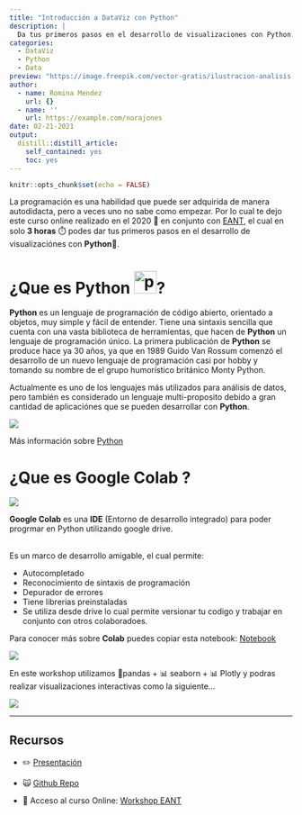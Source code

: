 ```yaml
---
title: "Introducción a DataViz con Python"
description: |
  Da tus primeros pasos en el desarrollo de visualizaciones con Python.
categories:
  - DataViz
  - Python
  - Data
preview: "https://image.freepik.com/vector-gratis/ilustracion-analisis-mercado-valores_23-2148588123.jpg"
author:
  - name: Romina Mendez
    url: {}
  - name: ''
    url: https://example.com/norajones
date: 02-21-2021
output:
  distill::distill_article:
    self_contained: yes
    toc: yes
---
```


```r
knitr::opts_chunk$set(echo = FALSE)
```

La programación es una habilidad que puede ser adquirida de manera autodidacta, pero a veces uno no sabe como empezar. Por lo cual te dejo este curso online realizado en el 2020 📆 en conjunto con [EANT](https://eant.tech/escuela-de-ciencias-de-datos), el cual en solo **3 horas** ⏱️ podes dar tus primeros pasos en el desarrollo de visualizaciónes con **Python**🐍.

# ¿Que es Python [<img src="https://i1.wp.com/www.inferencelab.com/wp-content/uploads/Python-logo-notext.svg_.png" alt="python" width="40" height="40"/>](https://www.python.org/)?

**Python** es un lenguaje de programación de código abierto, orientado a objetos, muy simple y fácil de entender. Tiene una sintaxis sencilla que cuenta con una vasta biblioteca de herramientas, que hacen de **Python** un lenguaje de programación único. La primera publicación de **Python** se produce hace ya 30 años, ya que en 1989 Guido Van Rossum comenzó el desarrollo de un nuevo lenguaje de programación casi por hobby y tomando su nombre de el grupo humorístico británico Monty Python.

Actualmente es uno de los lenguajes más utilizados para análisis de datos, pero también es considerado un lenguaje multi-proposito debido a gran cantidad de aplicaciónes que se pueden desarrollar con **Python**.

![](https://i.ibb.co/Gx99sbS/apps.png){style="margin: auto; display: block;"}

Más información sobre [Python](https://www.python.org/)

# ¿Que es Google Colab ?

[![](https://colab.research.google.com/img/colab_favicon_256px.png){style="margin: auto; display: block;"}](https://colab.research.google.com/)

**Google Colab** es una **IDE** (Entorno de desarrollo integrado) para poder progrmar en Python utilizando google drive.

<br/> Es un marco de desarrollo amigable, el cual permite:

-   Autocompletado
-   Reconocimiento de sintaxis de programación
-   Depurador de errores
-   Tiene librerias preinstaladas
-   Se utiliza desde drive lo cual permite versionar tu codigo y trabajar en conjunto con otros colaboradoes.

Para conocer más sobre **Colab** puedes copiar esta notebook: [Notebook](https://colab.research.google.com/notebooks/intro.ipynb) <br/>

![](https://i.ibb.co/KjsrKT9/colab.png){style="margin: auto; display: block;"}

En este workshop utilizamos 🐼pandas + 📊 seaborn + 📊 Plotly y podras realizar visualizaciones interactivas como la siguiente...

![](https://github.com/r0mymendez/Workshop-Eant-Data-Analytics-Python/raw/master/plot.png){style="margin: auto; display: block;"}

------------------------------------------------------------------------

## Recursos

-   ✏️ [Presentación](https://github.com/r0mymendez/Workshop-Eant-Data-Analytics-Python/blob/master/Data%20Analytics%20con%20Python.pdf)

-   🙀 [Github Repo](https://github.com/r0mymendez/Workshop-Eant-Data-Analytics-Python)

-   🔗 Acceso al curso Online: [Workshop EANT](https://eant.tech/escuela-de-ciencias-de-datos/cursos/taller-introduccion-a-data-analytics-python)
